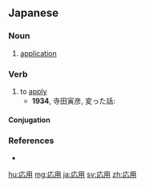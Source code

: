 ==Japanese==
{{ja-kanjitab|おう|よう|yomi=o}}

===Noun===
{{ja-noun|おうよう|kyu=應用}}

# [[application]]

===Verb===
{{ja-verb-suru|tr=trans|おうよう|kyu=應用}}

# to [[apply]]
#* '''1934''', 寺田寅彦, 変った話:
#*: {{ja-usex|写真電送機械の機構にもやはり同様な原理が'''応用'''されている。|しゃしん でんそう きかい の きこう に も やはり どうよう な げんり が '''おうよう''' されている。|The same principles apply to the mechanism of a fax machine too.}}

====Conjugation====
{{ja-suru|おうよう}}

===References===
* {{R:Shogakukan}}

[[hu:応用]]
[[mg:応用]]
[[ja:応用]]
[[sv:応用]]
[[zh:応用]]